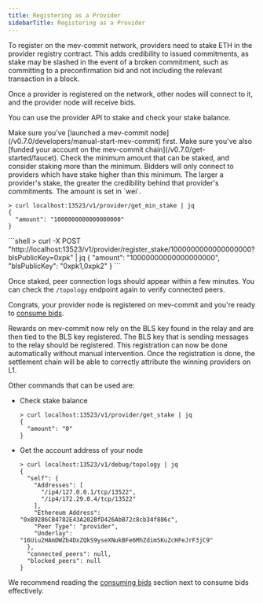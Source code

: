 ```yaml
---
title: Registering as a Provider
sidebarTitle: Registering as a Provider
---
```


To register on the mev-commit network, providers need to stake ETH in the provider registry contract. This adds credibility to issued commitments, as stake may be slashed in the event of a broken commitment, such as committing to a preconfirmation bid and not including the relevant transaction in a block.

Once a provider is registered on the network, other nodes will connect to it, and the provider node will receive bids.

You can use the provider API to stake and check your stake balance.

<Steps>
  <Step title="Launch mev-commit Node">
    Make sure you've [launched a mev-commit node](/v0.7.0/developers/manual-start-mev-commit) first.
  </Step>
  <Step title="Fund Account">
    Make sure you've also [funded your account on the mev-commit chain](/v0.7.0/get-started/faucet).
  </Step>
  <Step title="Check Minimum Stake Amount">
    Check the minimum amount that can be staked, and consider staking more than the minimum. Bidders will only connect to providers which have stake higher than this minimum. The larger a provider's stake, the greater the credibility behind that provider's commitments. The amount is set in `wei`.

  ```shell
  > curl localhost:13523/v1/provider/get_min_stake | jq
  {
    "amount": "1000000000000000000"
  }
  ```
  </Step>
  <Step title="Register Stake with BLS PubKeys">
     ```shell
      > curl -X POST "http://localhost:13523/v1/provider/register_stake/1000000000000000000?blsPublicKey=0xpk" | jq
      {
        "amount": "10000000000000000000", 
        "blsPublicKey": "0xpk1,0xpk2"
      }
      ```

  Once staked, peer connection logs should appear within a few minutes. You can check the `/topology` endpoint again to verify connected peers.
  </Step>
</Steps>

<Check>Congrats, your provider node is registered on mev-commit and you're ready to [consume bids](/v0.7.0/get-started/providers/consuming-bids).</Check>

<Info>Rewards on mev-commit now rely on the BLS key found in the relay and are then tied to the BLS key registered. The BLS key that is sending messages to the relay should be registered. This registration can now be done automatically without manual intervention. Once the registration is done, the settlement chain will be able to correctly attribute the winning providers on L1.</Info>


Other commands that can be used are:

- Check stake balance

  ```shell
  > curl localhost:13523/v1/provider/get_stake | jq
  {
    "amount": "0"
  }
  ```

- Get the account address of your node

  ```shell
  > curl localhost:13523/v1/debug/topology | jq
  {
    "self": {
      "Addresses": [
        "/ip4/127.0.0.1/tcp/13522",
        "/ip4/172.29.0.4/tcp/13522"
      ],
      "Ethereum Address": "0xB9286CB4782E43A202BfD426AbB72c8cb34f886c",
      "Peer Type": "provider",
      "Underlay": "16Uiu2HAmDWZb4DxZQkS9yseXNukBFe6MhZdimSKuZcHFeJrF3jC9"
    },
    "connected_peers": null,
    "blocked_peers": null
  }
  ```

We recommend reading the [consuming bids](/v0.7.0/get-started/providers/consuming-bids) section next to consume bids effectively.
